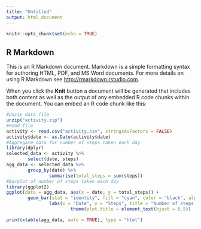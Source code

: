 ```yaml
---
title: "Untitled"
output: html_document
---
```


```r
knitr::opts_chunk$set(echo = TRUE)
```

## R Markdown

This is an R Markdown document. Markdown is a simple formatting syntax for authoring HTML, PDF, and MS Word documents. For more details on using R Markdown see <http://rmarkdown.rstudio.com>.

When you click the **Knit** button a document will be generated that includes both content as well as the output of any embedded R code chunks within the document. You can embed an R code chunk like this:

```r
#Unzip data file
unzip("activity.zip")
#Read file
activity <- read.csv("activity.csv", stringsAsFactors = FALSE)
activity$date <- as.Date(activity$date)
#Aggregate data for number of steps taken each day
library(dplyr)
selected_data <- activity %>%
        select(date, steps)
agg_data <- selected_data %>%
        group_by(date) %>%
                summarise(total_steps = sum(steps))
#Barplot of number of steps taken each day
library(ggplot2)
ggplot(data = agg_data, aes(x = date, y = total_steps)) +
        geom_bar(stat = "identity", fill = "cyan", color = "black", alpha = 0.5) +
                labs(x = "Date", y = "Steps", title = "Number of steps taken by day") + 
                        theme(plot.title = element_text(hjust = 0.5))
```
```r
print(xtable(agg_data, auto = TRUE), type = "html")
```
